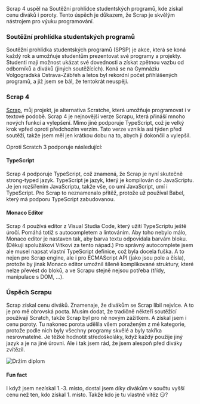 
Scrap 4 uspěl na Soutěžní prohlídce studentských programů, kde získal cenu diváků i poroty. Tento úspěch je důkazem, že Scrap je skvělým nástrojem pro výuku programování.

### Soutěžní prohlídka studentských programů

Soutěžní prohlídka studentských programů (SPSP) je akce, která se koná každý rok a umožňuje studentům prezentovat své programy 
a projekty. Studenti mají možnost ukázat své dovednosti a získat zpětnou vazbu od odborníků a diváků (jiných soutěžících). 
Koná se na Gymnáziu Volgogradská Ostrava-Zábřeh a letos byl rekordní počet přihlášených programů, a již jsem se bál, že 
tentokrát neuspěji.

### Scrap 4

[Scrap](scrap.mdx), můj projekt, je alternativa Scratche, která umožňuje programovat i v textové podobě. Scrap 4 je
nejnovější verze Scrapu, která přináší mnoho nových funkcí a vylepšení. Mimo jiné podporuje TypeScript, což je velký krok
vpřed oproti předchozím verzím. Tato verze vznikla asi týden před soutěží, takže jsem měl jen krátkou dobu na to, abych
ji dokončil a vylepšil.

Oproti Scratch 3 podporuje následující:

#### TypeScript

Scrap 4 podporuje TypeScript, což znamená, že Scrap je nyní skutečně strong-typed jazyk. TypeScript je jazyk, který je kompilován do JavaScriptu.
Je jen rozšířením JavaScriptu, takže vše, co umí JavaScript, umí i TypeScript. Pro Scrap to neznamenalo přítěž, protože už používal Babel, který
má podporu TypeScript zabudovanou.

#### Monaco Editor

Scrap 4 používá editor z Visual Studia Code, který užití TypeScriptu ještě úročí. Pomáhá totiž s autocompletem a lintováním. Aby toho nebylo málo, 
Monaco editor je nastaven tak, aby barva textu odpovídala barvám bloku. (Děkuji spolužákovi Vítkovi za tento nápad.) Pro správný autocomplete
jsem ale musel napsat vlastní TypeScript definice, což byla docela fuška. A to nejen pro Scrap engine, ale i pro ECMAScript API (jako jsou pole a čísla),
protože by jinak Monaco editor umožnil šíleně komplikované struktury, které nelze převést do bloků, a ve Scrapu stejně nejsou potřeba (třídy, manipulace s DOM, ...).

### Úspěch Scrapu

Scrap získal cenu diváků. Znamenaje, že divákům se Scrap líbil nejvíce. A to je pro mě obrovská pocta. Musím dodat, že tradičně někteří soutěžící používají
Scratch, takže Scrap byl pro ně novým zážitkem. A získal jsem i cenu poroty. Tu nakonec porota udělila všem poraženým z mé kategorie, protože podle nich byly 
všechny programy skvělé a byly takřka nesrovnatelné. Je těžké hodnotit středoškoláky, když každý použije jiný jazyk a je na jiné úrovni. Ale i tak jsem rád, že jsem
alespoň před diváky zvítězil.

<img src="/blog/spsp-diplom.jpg" alt="Držím diplom" className="img-fluid" />

#### Fun fact

I když jsem nezískal 1.-3. místo, dostal jsem díky divákům v součtu vyšší cenu než ten, kdo získal 1. místo. Takže kdo je tu vlastně vítěz 😏?
